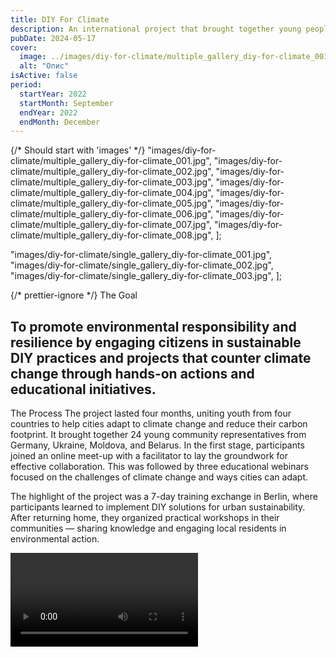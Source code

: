 ```yaml
---
title: DIY For Climate
description: An international project that brought together young people from four countries to take joint action in adapting cities to climate change.
pubDate: 2024-05-17
cover:
  image: ../images/diy-for-climate/multiple_gallery_diy-for-climate_001.jpg
  alt: "Опис"
isActive: false
period:
  startYear: 2022
  startMonth: September
  endYear: 2022
  endMonth: December
---
```



{/* Should start with 'images' */}
"images/diy-for-climate/multiple_gallery_diy-for-climate_001.jpg",
"images/diy-for-climate/multiple_gallery_diy-for-climate_002.jpg",
"images/diy-for-climate/multiple_gallery_diy-for-climate_003.jpg",
"images/diy-for-climate/multiple_gallery_diy-for-climate_004.jpg",
"images/diy-for-climate/multiple_gallery_diy-for-climate_005.jpg",
"images/diy-for-climate/multiple_gallery_diy-for-climate_006.jpg",
"images/diy-for-climate/multiple_gallery_diy-for-climate_007.jpg",
"images/diy-for-climate/multiple_gallery_diy-for-climate_008.jpg",
];

  "images/diy-for-climate/single_gallery_diy-for-climate_001.jpg",
  "images/diy-for-climate/single_gallery_diy-for-climate_002.jpg",
  "images/diy-for-climate/single_gallery_diy-for-climate_003.jpg",
];

{/* prettier-ignore */}
<TextContent>
  <Badge>The Goal</Badge>
  ## To promote environmental responsibility and resilience by engaging citizens in sustainable DIY practices and projects that counter climate change through hands-on actions and educational initiatives.
</TextContent>

<TextContent>
  <Badge>The Process</Badge>
The project lasted four months, uniting youth from four countries to help cities adapt to climate change and reduce their carbon footprint. It brought together 24 young community representatives from Germany, Ukraine, Moldova, and Belarus. In the first stage, participants joined an online meet-up with a facilitator to lay the groundwork for effective collaboration. This was followed by three educational webinars focused on the challenges of climate change and ways cities can adapt.

The highlight of the project was a 7-day training exchange in Berlin, where participants learned to implement DIY solutions for urban sustainability. After returning home, they organized practical workshops in their communities — sharing knowledge and engaging local residents in environmental action.

</TextContent>

<Video src="https://www.youtube.com/embed/rJ0_glaxXBA?si=SFk7wAYT5xI_O-1F" />

<TextContent>

To share the outcomes, seven themed videos and a multilingual guide titled "DIY Solutions for Urban Gardening" were created and made accessible to all interested audiences. The project concluded with an online forum where participants presented their achievements and shared future plans.

</TextContent>

<Centered>
  <SingleSlideGallery imagePaths={diyForClimatePDF} orientation="landscape">
    You can view and download the guide at the following link:
    <Link
      href="https://plato.lviv.ua/wp-content/uploads/2023/01/diy-rishennya.pdf"
      isHovered
      hoverHeight="1px"
      isExternal
      target="_blank"
    >
      DIY Solutions for Urban Gardening
    </Link>
  </SingleSlideGallery>
</Centered>

<TextContent>
This project not only empowered young people with knowledge, but also equipped them with practical tools for sustainable development in their communities — helping reduce carbon footprints and support climate adaptation.

</TextContent>

{/* prettier-ignore */}
  <TextContent>
    <Badge>The Results</Badge>

    <ResultList>
      - 24 young experts in urban development and planning from Germany, Ukraine, Moldova, and Belarus explored the topic of climate change in cities.
      - 4 practical workshops were held on DIY solutions for urban climate adaptation.
      - The guide "DIY Solutions for Urban Gardening" was developed.
      - 7 videos from the urban workshops were produced and published, featuring participant interviews on the project theme.
      - Group projects were showcased at the online forum "DIY For Climate".
    </ResultList>

  </TextContent>

  <Blockquote>
<span>“</span>Implementing best practices in urban gardening can help cities become more self-reliant and resilient in the face of wartime challenges — especially those related to food security.<span>”</span>

    <BlockquoteFooter>
        Tetiana Lebukhorska

        "Victory Gardens" initiative, SURGe project
    </BlockquoteFooter>

</Blockquote>

<Logos>
  <Icon name="donors-evz" />
  <Icon name="partners-ecovisio-original" />
  <Icon name="logo-plato" />
  <div class="donor-logo">
    <MyPicture src={iakLogo} width={300} alt="IAK. Politisch Reisen logo" />
  </div>
  <Icon name="donors-evz" />
  <Icon name="partners-ecovisio-original" />
  <Icon name="logo-plato" />
  <div class="donor-logo">
    <MyPicture src={iakLogo} width={300} alt="IAK. Politisch Reisen logo" />
  </div>
</Logos>

<MultiSlideGallery imagePaths={diyForClimateMultiSlideImages} isFullscreen />
